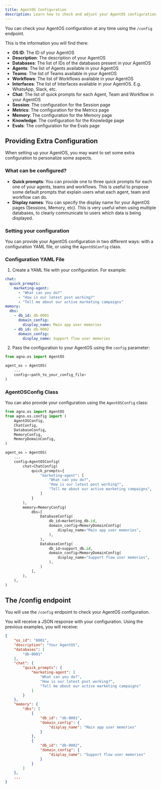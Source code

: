 ```yaml
---
title: AgentOS Configuration
description: Learn how to check and adjust your AgentOS configuration
---
```


You can check your AgentOS configuration at any time using the `/config` endpoint.

This is the information you will find there:

- **OS ID**: The ID of your AgentOS
- **Description**: The description of your AgentOS
- **Databases**: The list of IDs of the databases present in your AgentOS
- **Agents**: The list of Agents available in your AgentOS
- **Teams**: The list of Teams available in your AgentOS
- **Workflows**: The list of Workflows available in your AgentOS
- **Interfaces**: The list of Interfaces available in your AgentOS. E.g. WhatsApp, Slack, etc.
- **Chat**: The list of quick prompts for each Agent, Team and Workflow in your AgentOS
- **Session**: The configuration for the Session page
- **Metrics**: The configuration for the Metrics page
- **Memory**: The configuration for the Memory page
- **Knowledge**: The configuration for the Knowledge page
- **Evals**: The configuration for the Evals page

## Providing Extra Configuration

When setting up your AgentOS, you may want to set some extra configuration to personalize some aspects.

### What can be configured?

- **Quick prompts**: You can provide one to three quick prompts for each one of your agents, teams and workflows. This is useful to propose some default prompts that explain users what each agent, team and workflow can do.
- **Display names**: You can specify the display name for your AgentOS pages (Sessions, Memory, etc). This is very useful when using multiple databases, to clearly communicate to users which data is being displayed.

### Setting your configuration

You can provide your AgentOS configuration in two different ways: with a configuration YAML file, or using the `AgentOSConfig` class.

### Configuration YAML File

1. Create a YAML file with your configuration. For example:

```yaml
chat:
  quick_prompts:
    marketing-agent:
      - "What can you do?"
      - "How is our latest post working?"
      - "Tell me about our active marketing campaigns"
memory:
  dbs:
    - db_id: db-0001
      domain_config:
        display_name: Main app user memories
    - db_id: db-0002
      domain_config:
        display_name: Support flow user memories
```

2. Pass the configuration to your AgentOS using the `config` parameter:

```python
from agno.os import AgentOS

agent_os = AgentOS(
    ...
    config=<path_to_your_config_file>
)
```

### AgentOSConfig Class

You can also provide your configuration using the `AgentOSConfig` class:

```python
from agno.os import AgentOS
from agno.os.config import (
    AgentOSConfig,
    ChatConfig,
    DatabaseConfig,
    MemoryConfig,
    MemoryDomainConfig,
)

agent_os = AgentOS(
    ...
    config=AgentOSConfig(
        chat=ChatConfig(
            quick_prompts={
                "marketing-agent": [
                    "What can you do?",
                    "How is our latest post working?",
                    "Tell me about our active marketing campaigns",
                ]
            }
        ),
        memory=MemoryConfig(
            dbs=[
                DatabaseConfig(
                    db_id=marketing_db.id,
                    domain_config=MemoryDomainConfig(
                        display_name="Main app user memories",
                    ),
                ),
                DatabaseConfig(
                    db_id=support_db.id,
                    domain_config=MemoryDomainConfig(
                        display_name="Support flow user memories",
                    ),
                )
            ],
        ),
    ),
)
```


## The /config endpoint

You will use the `/config` endpoint to check your AgentOS configuration.

You will receive a JSON response with your configuration. Using the previous examples, you will receive:

```json
{
	"os_id": "0001",
	"description": "Your AgentOS",
	"databases": [
		"db-0001"
	],
	"chat": {
		"quick_prompts": {
			"marketing-agent": [
				"What can you do?",
				"How is our latest post working?",
				"Tell me about our active marketing campaigns"
			]
		}
	},
	"memory": {
		"dbs": [
			{
				"db_id": "db-0001",
				"domain_config": {
					"display_name": "Main app user memories"
				}
			},
			{
				"db_id": "db-0002",
				"domain_config": {
					"display_name": "Support flow user memories"
				}
			}
		]
	},
    ...
}
```


